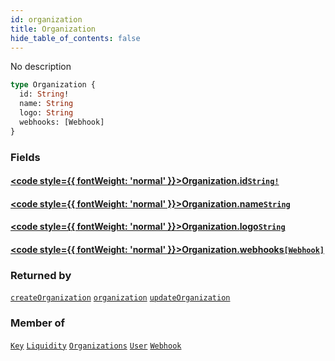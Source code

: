```yaml
---
id: organization
title: Organization
hide_table_of_contents: false
---
```








No description

```graphql
type Organization {
  id: String!
  name: String
  logo: String
  webhooks: [Webhook]
}
```


### Fields

#### [<code style={{ fontWeight: 'normal' }}>Organization.<b>id</b></code>](#)<Bullet />[`String!`](/docs/api/scalars/string) <Badge class="secondary" text="non-null"/> <Badge class="secondary" text="scalar"/>
> 
> 

#### [<code style={{ fontWeight: 'normal' }}>Organization.<b>name</b></code>](#)<Bullet />[`String`](/docs/api/scalars/string) <Badge class="secondary" text="scalar"/>
> 
> 

#### [<code style={{ fontWeight: 'normal' }}>Organization.<b>logo</b></code>](#)<Bullet />[`String`](/docs/api/scalars/string) <Badge class="secondary" text="scalar"/>
> 
> 

#### [<code style={{ fontWeight: 'normal' }}>Organization.<b>webhooks</b></code>](#)<Bullet />[`[Webhook]`](/docs/api/objects/webhook) <Badge class="secondary" text="list"/> <Badge class="secondary" text="object"/>
> 
> 



### Returned by

[`createOrganization`](/docs/api/mutations/create-organization)  <Badge class="secondary" text="mutation"/><Bullet />[`organization`](/docs/api/queries/organization)  <Badge class="secondary" text="query"/><Bullet />[`updateOrganization`](/docs/api/mutations/update-organization)  <Badge class="secondary" text="mutation"/>

### Member of

[`Key`](/docs/api/objects/key)  <Badge class="secondary" text="object"/><Bullet />[`Liquidity`](/docs/api/objects/liquidity)  <Badge class="secondary" text="object"/><Bullet />[`Organizations`](/docs/api/objects/organizations)  <Badge class="secondary" text="object"/><Bullet />[`User`](/docs/api/objects/user)  <Badge class="secondary" text="object"/><Bullet />[`Webhook`](/docs/api/objects/webhook)  <Badge class="secondary" text="object"/>



